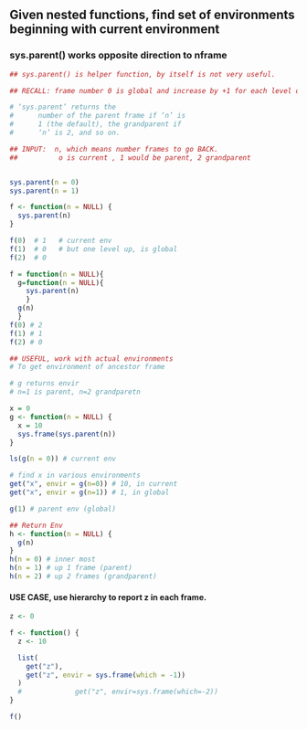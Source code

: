 
## Given nested functions, find set of environments beginning with current environment
### sys.parent() works opposite direction to nframe
```r
## sys.parent() is helper function, by itself is not very useful.

## RECALL: frame number 0 is global and increase by +1 for each level down.

# ‘sys.parent’ returns the
#      number of the parent frame if ‘n’ is
#      1 (the default), the grandparent if
#      ‘n’ is 2, and so on.

## INPUT:  n, which means number frames to go BACK.
##          o is current , 1 would be parent, 2 grandparent


sys.parent(n = 0)
sys.parent(n = 1)

f <- function(n = NULL) {
  sys.parent(n)
}

f(0)  # 1   # current env
f(1)  # 0   # but one level up, is global
f(2)  # 0 

```
```r
f = function(n = NULL){
  g=function(n = NULL){
    sys.parent(n)
    }
  g(n)
  }
f(0) # 2
f(1) # 1
f(2) # 0

```

```r
## USEFUL, work with actual environments  
# To get environment of ancestor frame

# g returns envir
# n=1 is parent, n=2 grandparetn

x = 0
g <- function(n = NULL) {
  x = 10
  sys.frame(sys.parent(n))
}

ls(g(n = 0)) # current env

# find x in various environments
get("x", envir = g(n=0)) # 10, in current
get("x", envir = g(n=1)) # 1, in global

g(1) # parent env (global)

```


```r
## Return Env
h <- function(n = NULL) {
  g(n)
}
h(n = 0) # inner most
h(n = 1) # up 1 frame (parent)
h(n = 2) # up 2 frames (grandparent)
```

####   USE CASE, use hierarchy to report z in each frame.
```r
z <- 0

f <- function() {
  z <- 10

  list(
    get("z"),
    get("z", envir = sys.frame(which = -1))
  )
  #             get("z", envir=sys.frame(which=-2))
}

f()
```


